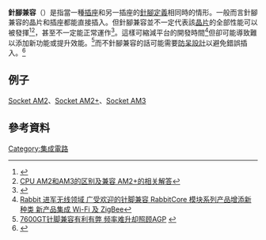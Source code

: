 '''針腳兼容'''（{{lang-en|pin compatible}}）是指當一種[[CPU插座|插座]]和另一插座的[[針腳定義|針腳定義]]相同時的情形。一般而言針腳兼容的晶片和插座都能直接插入。但針腳兼容並不一定代表該[[晶片|晶片]]的全部性能可以被發揮<ref>{{Cite web |url=http://www.expreview.com/14328.html |title=轻松兼容AM3插槽，Bulldozer处理器并无增加针脚数 |accessdate=2013-07-16 |archive-date=2014-07-02 |archive-url=https://web.archive.org/web/20140702145733/http://www.expreview.com/14328.html |dead-url=no }}</ref><ref>[http://www.pc6c.com/diannaoYJ/11186011.html CPU AM2和AM3的区别及兼容 AM2+的相关解答]{{Dead link|date=2018年8月 |bot=InternetArchiveBot |fix-attempted=yes }}</ref>，甚至不一定能正常運作<ref>{{Cite web |url=http://mingersoft.com/blog/2010/10/earphones-pin-compatible-electrically-compatible/ |title=Earphones: Pin Compatible May Not Mean Electrically Compatible |accessdate=2013-07-16 |archive-date=2011-08-03 |archive-url=https://web.archive.org/web/20110803061646/http://mingersoft.com/blog/2010/10/earphones-pin-compatible-electrically-compatible/ |dead-url=no }}</ref>。這樣可縮減平台的開發時間<ref>[http://biz.cn.yahoo.com/070418/6/lskb.html Rabbit 进军无线领域 广受欢迎的针脚兼容 RabbitCore 模块系列产品增添新种类 新产品集成 Wi-Fi 及 ZigBee]{{dead link|date=2018年4月 |bot=InternetArchiveBot |fix-attempted=yes }}</ref>但卻可能導致難以添加新功能或提升效能。<ref>[http://publish.it168.com/2006/0227/20060227033301.shtml 7600GT针脚兼容有利有弊 频率难升却照顾AGP] {{webarchive|url=https://web.archive.org/web/20160304201629/http://publish.it168.com/2006/0227/20060227033301.shtml |date=2016-03-04 }}</ref>而不針腳兼容的話可能需要[[防呆設計|防呆設計]]以避免錯誤插入。<ref>{{Cite web |url=http://tech.watchstor.com/storage-module-114224.htm |title=详解SAS硬盘驱动器的连接方法（上） |access-date=2013-07-16 |archive-url=https://web.archive.org/web/20120413110650/http://tech.watchstor.com/storage-module-114224.htm |archive-date=2012-04-13 |dead-url=yes }}</ref>

== 例子 ==
[[Socket_AM2|Socket AM2]]、[[Socket_AM2+|Socket AM2+]]、[[Socket_AM3|Socket AM3]]

== 參考資料 ==
<references />

[[Category:集成電路|Category:集成電路]]
